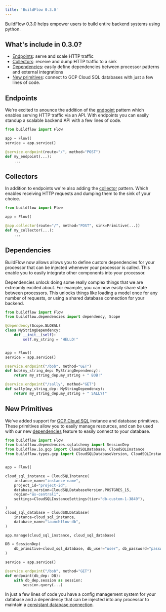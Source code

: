 ```yaml
---
title: 'BuildFlow 0.3.0'
---
```


BuildFlow 0.3.0 helps empower users to build entire backend systems using python.

## What's include in 0.3.0?

- [Endpoints](#endpoints): serve and scale HTTP traffic
- [Collectors](#collectors): receive and dump HTTP traffic to a sink
- [Dependencies](#dependencies): easily define dependencies between processor patterns and external integrations
- [New primitives](#new-primitives): connect to GCP Cloud SQL databases with just a few lines of code.

## Endpoints

We're excited to anounce the addition of the [endpoint](/programming-guide/endpoints) pattern which enables serving HTTP traffic via an API. With endpoints you can easily standup a scalable backend API with a few lines of code.

```python
from buildflow import Flow

app = Flow()
service = app.service()

@service.endpoint(route="/", method="POST")
def my_endpoint(...):
    ...
```

## Collectors

In addition to endpoints we're also adding the [collector](/programming-guide/collectors) pattern. Which enables receiving HTTP requests and dumping them to the sink of your choice.

```python
from buildflow import Flow

app = Flow()

@app.collector(route="/", method="POST", sink=Primitive(...))
def my_collector(...):
    ...
```

## Dependencies

BuildFlow now allows allows you to define custom dependencies for your processor that can be injected whenever your processor is called. This enable you to easily integrate other components into your processor.

Dependencies unlock doing some really complex things that we are extreamly excited about. For example, you can now easily share state between processors. This unlocks things like loading a model once for any number of requests, or using a shared database connection for your backend.

```python
from buildflow import Flow
from buildflow.dependencies import dependency, Scope

@dependency(Scope.GLOBAL)
class MyStringDependency:
    def __init__(self):
        self.my_string = "HELLO!"


app = Flow()
service = app.service()

@service.endpoint("/bob", method="GET")
def bob(my_string_dep: MyStringDependency):
    return my_string_dep.my_string + " BOB!"

@service.endpoint("/sally", method="GET")
def sally(my_string_dep: MyStringDependency):
    return my_string_dep.my_string + " SALLY!"
```

## New Primitives

We've added support for [GCP Cloud SQL](/primitives/gcp/cloud_sql) instance and database primitives. These primitives allow you to easily manage resources, and can be used with our new [dependencies](#dependencies) feature to easily connect to your database.

```python
from buildflow import Flow
from buildflow.dependencies.sqlalchemy import SessionDep
from buildflow.io.gcp import CloudSQLDatabase, CloudSQLInstance
from buildflow.types.gcp import CloudSQLDatabaseVersion, CloudSQLInstanceSettings


app = Flow()

cloud_sql_instance = CloudSQLInstance(
    instance_name="instance-name",
    project_id="project-id",
    database_version=CloudSQLDatabaseVersion.POSTGRES_15,
    region="us-central1",
    settings=CloudSQLInstanceSettings(tier="db-custom-1-3840"),

)
cloud_sql_database = CloudSQLDatabase(
    instance=cloud_sql_instance,
    database_name="launchflow-db",
)

app.manage(cloud_sql_instance, cloud_sql_database)

DB = SessionDep(
    db_primitive=cloud_sql_database, db_user="user", db_password="password"
)

service = app.service()

@service.endpoint("/bob", method="GET")
def endpoint(db_dep: DB):
    with db_dep.session as session:
        session.query(...)

```

In just a few lines of code you have a config management system for your database and a dependency that can be injected into any processor to maintain a [consistant database connection](/dependencies/sqlalchemy).